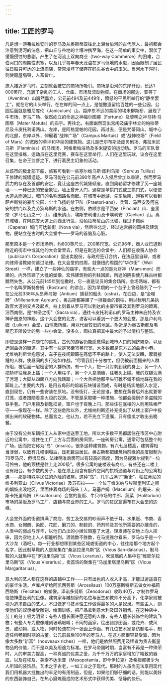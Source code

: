 ```yaml
---
---
---
```

title: 工匠的罗马
---




凡是想一游弗拉维安时的罗马及从奥斯蒂亚往北上溯台伯河的古代旅人，最初都会注意到泥河的湍急，把山丘与谷地的土壤冲携至海。在这一简单的事实中，潜伏了缓慢侵蚀的悲剧，产生了在河流上双向商业（two-way Commerce）的困难，台伯河口的周期性淤塞，以及几乎每年春天泛滥在罗马低地的水患，因而限制了居民往日船只可达的上流商店，常常浸坏了储存在码头谷仓中的玉米。当河水下泻时，则使房屋塌毁，人畜皆亡。

旅人接近罗马时，立刻就会被它的商场所吸引。商场是沿河的东岸开设，长达1 000英尺，充满了杂乱的工人、仓库、市场及流动物资。在商场的那边，亚芬丁（Aventine）山巍然矗立，公元前494及前449年，愤怒的平民所举行的“静坐罢工”，就在它的山头举行。在左岸的同一点上，是恺撒遗留给百姓的一些公园，公园后面就是雅尼库伦（Janiculum）山。距岸东不远的美丽的埃米柳斯桥，展现了牛市场、罗马广场、依然屹立的命运之神福尔图娜（Fortune）及黎明之神马特·马图塔（Mater Matuta）的庙宇。再往北，右面幽然现出宫闱及庙宇林立的帕拉蒂尼及卡皮托利诺两山。左岸，是阿格里帕的花园，再过去，便是梵蒂冈山。城中心的北部，东岸以外，伸展着“战神广场”（Campus Martuis）或“战神校场”（Field of Mars）的宽敞的草坪和华丽的建筑物。这儿是巴尔布斯及庞贝剧场、弗拉米尼乌斯（Flaminius）的马戏场、阿格里帕浴场及多米提安的运动场。罗马的军队曾在这里操练，运动员在这里竞赛，赛车在这里举行，人们在这里玩球，议会在这里召集，在帝王监督之下，进行着民主幻象的活动。

从该市的极北部下船，旅客可看到一些塞尔维乌斯·图利乌斯（Servius Tullius）王修建的城墙遗迹。罗马可能在公元前390年高卢人入侵后曾加以重建，然而罗马武力的存在及首都的安定，竟让这座古代城堡倾废，直到奥勒留才修建了另一座城墙——一种已逝的安全象征。墙上曾开大门，通常是单拱门式或三拱门式，以便使大道从而通过，城门的名称因路名而起。在城市中遨游，先东后南，游客可以看到萨卢斯特的豪华公园、尘土飞扬的禁卫队（Praetori-ans）、兵营、马西安及阿庇安的拱门以及克劳狄乌斯的水道。在右侧，依顺序是平西安（Pincian）山、奎里奈（罗马七山之一）山、维米纳山、埃斯奎利诺山及卡埃利安（Caelian）山。离开城墙，在阿庇安大道上向西北行进，沿帕拉蒂尼山的北坡，经过卡佩纳（Capena）城门可达新街（Nova via），然后往北走，经过迷宫般的圆拱及建筑物，便站立在古时的大会堂中——罗马的首脑及心脏。

那里原本是一个市场场所，约600英尺长，200英尺宽。公元96年，商人业已退到附近的街市中或其他的大会堂里去，但是在毗连的会堂中，人们都在收税人协会（publican's Corporation）里出卖股份，与政府签订合约，在法庭里自辩，或者向律师请教如何逃过法律。在大会堂的四周，就像纽约周围的“华尔街”（Wall Street）一样，建立了一些神仙的庙宇，有些大一点的是为财神（Mam-mon）而建的。内外饰建了大批的塑像，宏伟建筑物的列柱回廊，所遮的阴影使几株古树都黯然失色。从公元前145年到恺撒时，它一直是议员的集会场所。会场两端，都有一个名叫罗斯特鲁姆（Rostrum）的讲台，因为早期的一个台子上曾经陈列了一个在公元前338年从昂蒂乌姆（Antium）掳获的船头（ostra）。在西边，是“金哩碑”（Millenarium Aureum），奥古斯都筹建了一排镀金的铜柱，用以标明几条执政官大道的交点及起点，柱上刻着从罗马可以到达的主要市镇及其到罗马的距离。沿西南侧，是“神圣之街”（Sacra via），通往卡皮托利诺山的罗马主神朱庇特及农神萨图恩的神殿。这个大会堂的北方，访客可以看到一个更大的会堂，那是卢利乌姆（Lulium）会堂，由恺撒所建，用以代替较旧的地区。附近是为奥古斯都及韦斯巴芗所设计的另一些小会堂。没多久，图拉真把其中最大的予以清扫与整饰。

即使是这样一次匆忙的巡礼，古代的游客仍能感觉得到城市人口的拥挤繁杂，以及迂回曲折的街道。其中有一些是16至19英尺宽，大多数都是东方式的曲折小巷。尤维纳利斯曾抱怨说，车子在夜间颠簸在高低不平的路上，使人无法安眠，摩肩接踵的人群，使昼间的步行宛如作战。“尽管我们十分匆忙，但仍被前面拥来的人群所阻，被后面一层密密的人群所挤。有一个人，把一只肘刺到我的身上，另一个人把轿杆往我身上插；一个人用柱子，另一个人拿酒桶，往我头上碰。我的双腿沾满了污泥；大脚从四面八方向我践踏；一个大兵把他那平头钉靴不偏不倚地踩在我的脚趾上。”主要的大路，是用五角形的熔岩石块铺设而成，有时是结实地嵌入水泥，直到现在，仍有一些安装在原地。没有街灯，无论是谁，要想在黄昏后外出就要带灯笼，或者跟随着拿火炬的奴隶。不管是采取哪一种措施，他都会碰到许多盗贼的铁手套。门户用锁及钥匙扣紧，窗户也于夜晚上闩，那些住在底楼的人则用铁棒严守——像现在一样。除了这些危险以外，尤维纳利斯还补充提出了从楼上窗户中投掷出来的软硬物体。总而言之，他认为，若不先立下遗嘱，只有傻瓜才敢出去晚餐。

由于没有公共车辆把工人从家中运送至工地，所以大多数平民都居住在市区中心附近的公寓中，或住在工厂上方与后面的房间里。一座砖房公寓，通常可包括整个的广场，因而把它称为“岛”（insula）。很多这种建筑物，有六七层楼高，建筑得相当薄弱，以致有几幢倒塌后，压死数百居民。奥古斯都把建筑物前缘的高度限制为70罗马尺，但很显然，法律明准后面可以有较高的高度，因为马提雅尔提到“一位可怜虫，他的顶楼是往上走200级”。很多公寓的底楼设有商店，有些还在二楼上设有阳台。有少数的房子，是在顶上用含有额外空间的拱桥通道与对街上的公寓相连——那是特殊平民住的危险的坡屋。这种“岛”，几乎占满了“新街”，帕拉蒂尼的维多利亚山（Clivus Victoriae）及苏布拉——一个位于维米纳与埃斯奎利诺之间的娼妓出没地区，里面住着商场的码头工人，马塞卢姆（Macellum）的屠夫、皮斯卡托里乌姆（Piscatorium）会堂的鱼贩、牛只市场的牛郎、蔬菜（Holitorium）市场的菜贩及罗马工厂、店铺与商业界的工人。罗马的贫民窟遍布在大会堂的边缘。

大会堂外面的街道排满了商店，劳工及交易的吵闹声不绝于耳。水果贩、书商、香水商、女帽商、染匠、花匠、磨刀的、制锁的、药剂师及其他所需要的办膳食的，人类中的弱点与浮华，以他们凸出的小摊位阻塞了大道。理发师在空地上向人招徕，因为空地上人人都能听到。酒馆数不胜数，在马提雅尔看来，罗马似乎是一个大沙龙（酒吧）。每一行业都想移到某些区域或街道的中心，往往给那个地方起个名字，因此制草鞋的人是聚集在“桑达拉里乌斯”区（Vicus San-dalarius），制马鞍的人就集中在“罗拉里乌斯”区（Vicus Lorarius），吹玻璃的人集中在“维耶尔拉里乌斯”区（Vicus Vierarius），卖首饰的聚集在“马加里塔里乌斯”区（Vicus Margaritarius）。

意大利的艺人都在这样的店铺中工作——只有出色的人收入才高，才能过逍遥自在的豪华生活。卢库卢斯给阿凯西劳斯（Arcesilaus）100万塞斯特斯去做女神福莉西塔斯（Felicitas）的塑像。泽诺多努斯（Zenodorus）收取40万，才制作罗马信使神墨丘利的巨像。建筑家与雕刻家的名位与医生和教师不分高下，化学家则被视为追求自由的艺人。不过做罗马技术性工作做得最多的人是奴隶。有些主人，则使他们的奴隶接受雕刻、绘画训练，把产品拿到意大利及国外销售。在这种店中，劳工的分工极为明显：有些人擅长画许愿还愿的人像，有些人擅长装饰性的建筑飞檐；有些人专为塑像雕刻玻璃眼睛；不同的画家，绘出错综图画，或花卉、或风景、或动物、或人物，同时轮流在同一张画上作画。有几位艺术家是仿制名手，制造任何畅销时期的古董。公元前最后100年的罗马人，在这方面很容易受骗，因为像大多数“新富”（nouveaux riches）一样，他们是依然照费用及稀者为贵去衡量物品的价值，而不是以美及用途为标准。在罗马帝国时期，当富有不再是一种殊荣时，人的审美力提高，一种真诚的优美之爱，为千千万万的家庭增加了精致的器皿，以及在埃及、美索不达米亚（Mesopotamia，即今伊拉克）及希腊都极少为人所知的装饰品。艺术之于古老，一如工业之于现代。那时的人虽尚无法享用现代我们用机器大批推出的丰足的有用制品，但是，如果他们够仔细的话，则能以美好的东西装饰自己，在热心磨炼而成的艺术形式中获得优美、恬静的快乐。